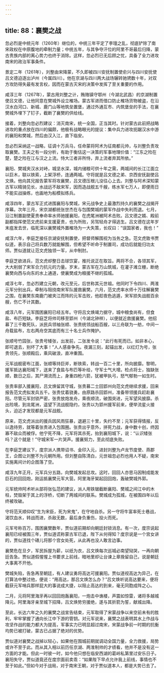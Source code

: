 ```yaml
---
---
---
```

title: 88：襄樊之战
---



忽必烈是中统元年（1260年）继位的，中统三年平定了李璮之乱，彻底铲除了南宋政权在中原腹地的牵制力量；中统五年，与其争夺汗位的阿里不哥最后归降，蒙古贵族内部的离心势力也终于消除。这样，忽必烈已无后顾之忧，具备了全力进攻南宋的政治军事条件。

景定二年（1261年），刘整由宋降蒙，不久即被四川安抚制置使俞兴与四川安抚使吕文德迫逐出泸州（今属四川）。他在京湖与四川两大战场辗转驰骋数十年，对双方攻防得失最有发言权，因而在蒙古灭宋的决策中发挥了至关重要的作用。

咸淳三年（1267年），蒙古用刘整之计，贿赂镇守鄂州（今湖北武昌）的京湖制置使吕文德，让他同意在樊城外设立榷场。蒙古军进而借口防止榷场货物被盗，在沿汉水白河口、新城、鹿门山等地筑垒置堡，通过外通互市、内筑堡垒的手法，在襄樊城外埋下了钉子，截断了襄樊的供给线。

接着，刘整向忽必烈建议：消灭南宋，统一全国，正当其时。针对蒙古此前把战略进攻的重点放在四川的偏颇，他极有战略眼光的提议：集中兵力进攻扼踞汉水中游的襄阳和樊城，然后由汉入江，直下临安。

忽必烈采纳这一战略，征调十万兵马，任命蒙将阿术为征南都元帅，与刘整负责攻取襄樊。王夫之有一段分析，有助于衡估这一决策的军事地理价值：“江东之险在楚，楚之险在江与汉之上流。恃大江者非所恃，弃上流者弃其所依。”

襄阳、樊城夹汉水对峙，城坚水深，城内储粮可供十年之需，两城间的长江江面立以巨木，联以铁索，上架浮桥，连通两城。守将就是吕文德之弟、京西安抚副使吕文焕。他向其兄报告蒙军将攻襄樊，吕文德压根儿没往心上去。刘整与阿术深知蒙古军以精骑见长，水战远不敌宋军，因而造战舰五千艘，练水军七万人，即便雨日不能实战操练，也画地为船模拟练兵。

咸淳四年，蒙古军正式进围襄阳与樊城，宋元战争史上最激烈持久的襄樊之战揭开序幕。次年三月，宋京湖都统张世杰在与包围樊城的蒙军作战中失利而退。七月，沿江制置副使夏贵奉命率水师驰援襄阳，在虎尾洲被阿术击败。吕文德之婿、殿前副都指挥使范文虎前来支援夏贵，也为所败，另驾轻舟才得逃生。吕文德在这年岁末疽发去世，临死深以襄樊城外置榷场为一大失策，长叹曰：“误国家者，我也！”

咸淳六年，李庭芝接任京湖安抚制置使，把督师解围视为当务之急。范文虎致书贾似道，表示自己将兵数万就能解围，但希望不听命于制置司，成功后就能归功太师。贾似道就让范文虎独领一军，从中制肘。

李庭芝欲进兵，范文虎却整日击球饮宴，推托说正在取旨。两将不合，各领其军，大大削弱了宋军合力抗元的力量。岁末，蒙古军在万山筑城，在灌子滩立栅，断绝襄樊向西与向东的水上通道，使襄樊成为粮援不继的孤城。

咸淳七年，忽必烈建立元朝，改元至元，后世称其元世祖。他同时下令四川、两淮元军分别出兵，牵制与阻挠南宋军队援救襄樊。六月，范文虎率水师十万往解襄樊之围，在襄樊东南鹿门被夹江而阵的元军击败，他趁夜色逃遁，宋军损失战舰百余艘，伤亡不计其数。

咸淳八年，元军围困襄阳已经五年。守将吕文焕竭力据守，城中粮食尚有，但食盐、布匹短缺。李庭芝将帅司移至郢州（今湖北钟祥），以便就近救援襄樊。他招募了三千敢死队，派民兵领袖张顺、张贵统领战船百艘，以三舟联为一舫，中间一舟载盐布，左右两舟空其底而有三十名士兵作掩护。

张顺号竹园张，张贵号矮张，出发前，二张发令说：“此行有死而已。如非本心，即可退去，别坏了大事！”人人感奋争先。夜漏三刻，起锚出发，以红灯为号，张贵领先，张顺殿后，乘风破浪，直冲重围。

元军战舰密布江面，张顺等持巨斧，断铁索，转战一百二十里，所向披靡。黎明，援军抵达襄阳城下，送来了食盐与布匹等补给，守军士气大增。检点将士，独缺张顺，数日之后，其尸溯流而上，身重四枪六箭，犹被甲执弓，怒气郁勃一如生时。

张贵率部入援襄阳，吕文焕留其守城，张贵募二士回郢州向范文虎继续求援，回来报告范文虎拟发兵五千。张贵仗着骁勇，由原路杀回郢州，准备带领援兵赶赴襄阳。尽管元军封锁严密，张贵放炮发舟，乘夜顺流，破围突进，元军望风披靡。杀出险境，到龙尾洲，遥望下流战舰隐约，张贵以为郢州援军前来，便举流星火接头，迫近才发现都是元军战舰。

原来，范文虎派出的援兵因风雨狂暴，退避三十里，失约不至；元军获得情报，反以逸待劳，就等着张贵进入包围圈。张贵出乎意外，拼死力战，身中数十创，终因寡不敌众而被俘。他宁死不降，元军将其杀死，抬到襄阳城下，说：“认识矮张吗？这个就是！”守城宋军一片哭声。援襄努力，至此彻底失败。

在李庭芝建议下，度宗派人携带诏书、金印入元，进封刘整为卢龙节度使、燕郡王，企图让刘整不为元朝所用。但刘整自陈清白，元世祖忽必烈也用人不疑，南宋实施离间计的企图落了空。

咸淳九年正月，元军兵分五路，向樊城发起总攻。这时，回回人亦思马因制成能发巨石的回回炮，刚运抵襄樊元军大营。阿里海牙架起回回炮，轰破樊城外郭。

元军统帅阿术听从部将张弘范的建议，派人用铁锯截断襄阳、樊城之间江中的木柱，焚毁架于其上的浮桥，切断了两城间的联系。樊城成为孤城，在被围四年以后终被攻破。

守将范天顺仰叹“生为宋臣，死为宋鬼”，在守地自杀。另一守将牛富率死士巷战，渴饮血水，转战而进，杀敌无数，最后身负重伤，投火而死。

元军号称百万，围困襄樊数年，贾似道前期却向朝廷封锁消息。有一次，度宗说起襄阳已经被围三年，贾似道谎称蒙古军已退，陛下从何得知？度宗说是一个宫女讲的，贾似道找个碴儿将那个宫女处死，从此再也没人敢言边事。

襄樊危在旦夕，军民拆屋为薪，以纸为衣，吕文焕每次巡城必南望恸哭，一再向朝廷告急。贾似道假惺惺上书要求上前线，暗地里却让台谏上章挽留自己，说是朝廷大事离不开他。

樊城失陷，告急再至朝廷，有人建议勇将高达可援襄阳。贾似道视高达为异己，在打算法中整过他，便说：“用高达，那吕文焕怎么办？”吕文焕听说高达要来，便将截获元军哨兵那样屁大的事说成大捷，以阻止高达的到来，毫无同胞成阵之心。

二月，元将阿里海牙再以回回炮轰襄阳，一炮击中谯楼，声震如惊雷，诸将多越城降元。阿里海牙亲至城下招降，吕文焕势穷援绝，遂与其折箭为誓，献城出降。

至此，长达六年之久的襄樊之战宣告结束，元军取得了宋蒙战争以来空前未有的胜利，牢牢掌握了通向长江中下游的管钥。对元军说来，襄樊之战表明其水上作战与攻坚作战的能力都大为提高，军事实力已明显超过南宋，宋蒙战争前一时期的抗衡均势已被打破，蒙古已占据了绝对的优势。

贾似道对襄樊之战掉以轻心，如果他在围城前期就调动全国力量，全力救援，局势或许不至于此。而从其入相以前历任京湖、两淮制帅的才绩看，他并不是没有这一方面的才能。但此一时彼一时，如今他只想在临安西湖的葛岭私第里过安乐日子。襄阳失守，贾似道竟还在度宗面前卖乖：“如果陛下早点允许我上前线，事情也不至于如此。”但如今对于战局，对于南宋王朝，对于贾似道本人，都是大势已去了。